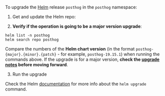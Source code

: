 
To upgrade the [Helm](https://helm.sh/) release `posthog` in the `posthog` namespace:

1. Get and update the Helm repo:

  <CommandHelmGetRepoSnippet />

2. **Verify if the operation is going to be a major version upgrade**:

  ```shell
  helm list -n posthog
  helm search repo posthog
  ```

  Compare the numbers of the **Helm chart version** (in the format `posthog-{major}.{minor}.{patch}` - for example, `posthog-19.15.1`) when running the commands above. If the upgrade is for a major version, **check the [upgrade notes](/docs/self-host/deploy/upgrade-notes) before moving forward**.

3. Run the upgrade

  <CommandHelmUpgradeSnippet />

Check the Helm [documentation](https://helm.sh/docs/helm/helm_upgrade/) for more info about the `helm upgrade` command.
